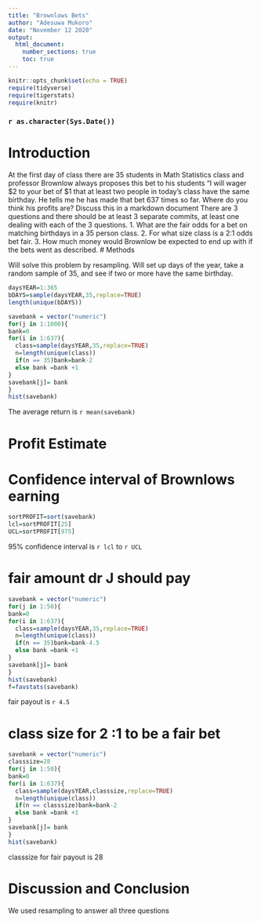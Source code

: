 ```yaml
---
title: "Brownlows Bets"
author: "Adesuwa Mukoro"
date: "November 12 2020"
output: 
  html_document:
    number_sections: true
    toc: true
---
```


```r
knitr::opts_chunk$set(echo = TRUE)
require(tidyverse)
require(tigerstats)
require(knitr)
```
### `r as.character(Sys.Date())`



<!-- We recommend you use git branches -- create a separate branch for each major section i.e. Introduction, Methods, Results, Inferential Results, and Discussion and Conclusions - leave the YAML block untouched until the final merge where you put in your own name !-->

# Introduction

<!--In this section you explain what you are trying to show.  Where did the data come from?  What is the research or other question you are trying to answer?!-->

 At the first day of class there are 35 students in Math Statistics class and professor Brownlow always proposes this bet to his students "I will wager $2 to your bet of $1 that at least two people in today's class have  the same birthday.  He tells me he has made that bet 637 times so far. Where do you think his profits are? Discuss this in a markdown document
There are 3 questions and there should be at least 3 separate commits, at least one dealing with each of the 3 questions.
1. What are the fair odds for a bet on matching birthdays in a 35 person class.
2. For what size class is a 2:1 odds bet fair.
3. How much money would Brownlow be expected to end up with if the bets went as described.
# Methods

<!--Decide on your methods:  In this section explain the approach you will take to attack the issue --- how will you decide on a likely estimate of professor Brownlow's earnings or losses after 637 bets. Also explain how you construct a 95% confidence interval about your estimate of his winnings !-->
Will solve this problem by resampling. Will set up days of the year, take a random sample of 35, and see if two or more have the same birthday.

```r
daysYEAR=1:365
bDAYS=sample(daysYEAR,35,replace=TRUE)
length(unique(bDAYS))
```

```r
savebank = vector("numeric")
for(j in 1:1000){
bank=0
for(i in 1:637){
  class=sample(daysYEAR,35,replace=TRUE)
  n=length(unique(class))
  if(n == 35)bank=bank-2
  else bank =bank +1
}
savebank[j]= bank
}
hist(savebank)
```  

  
The average return is `r mean(savebank)`


# Profit Estimate

<!--Explain and display the results of your method of coming up with the estimate of professor Brownlows betting profits!-->


# Confidence interval of Brownlows earning

<!--Explain and display your method of coming up with a 95% confidence interval of  professor Brownlows winnings (or losings)-->

```r
sortPROFIT=sort(savebank)
lcl=sortPROFIT[25]
UCL=sortPROFIT[975]
```

95% confidence interval is `r lcl` to `r UCL`

# fair amount dr J should pay

```r
savebank = vector("numeric")
for(j in 1:50){
bank=0
for(i in 1:637){
  class=sample(daysYEAR,35,replace=TRUE)
  n=length(unique(class))
  if(n == 35)bank=bank-4.5
  else bank =bank +1
}
savebank[j]= bank
}
hist(savebank)
f=favstats(savebank)
```  

fair payout is `r 4.5`

# class size for 2 :1 to be a fair bet
```r
savebank = vector("numeric")
classsize=28
for(j in 1:50){
bank=0
for(i in 1:637){
  class=sample(daysYEAR,classsize,replace=TRUE)
  n=length(unique(class))
  if(n == classsize)bank=bank-2
  else bank =bank +1
}
savebank[j]= bank
}
hist(savebank)
```  

  
classsize for fair payout is 28

  
# Discussion and Conclusion

<!--Discussion and conclusion here.  If professor Brownlow is consistantly making or losing money how could he change his payout so that his profits center on zero?  Also discuss what size his class should be in order to have his current scheme balance at zero profit.!-->
  
We used resampling to answer all three questions